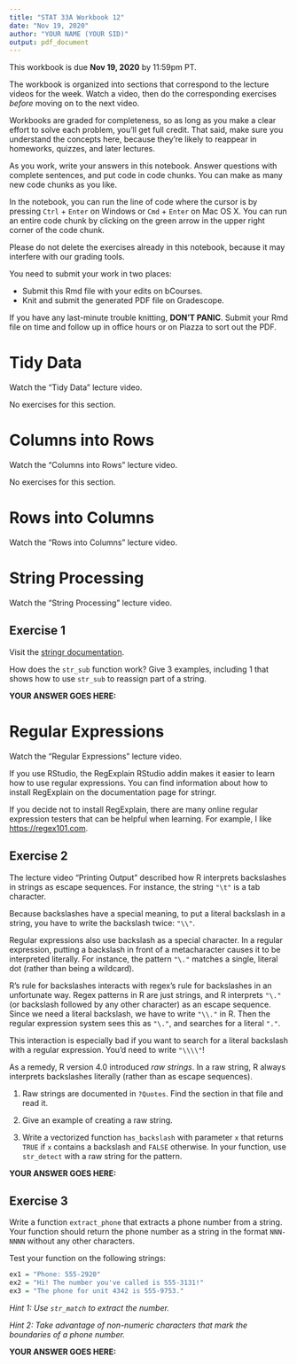 ```yaml
---
title: "STAT 33A Workbook 12"
date: "Nov 19, 2020"
author: "YOUR NAME (YOUR SID)"
output: pdf_document
---
```


This workbook is due __Nov 19, 2020__ by 11:59pm PT.

The workbook is organized into sections that correspond to the lecture videos
for the week. Watch a video, then do the corresponding exercises _before_
moving on to the next video.

Workbooks are graded for completeness, so as long as you make a clear effort to
solve each problem, you'll get full credit. That said, make sure you understand
the concepts here, because they're likely to reappear in homeworks, quizzes,
and later lectures.

As you work, write your answers in this notebook. Answer questions with
complete sentences, and put code in code chunks. You can make as many new code
chunks as you like.

In the notebook, you can run the line of code where the cursor is by pressing
`Ctrl` + `Enter` on Windows or `Cmd` + `Enter` on Mac OS X. You can run an
entire code chunk by clicking on the green arrow in the upper right corner of
the code chunk. 

Please do not delete the exercises already in this notebook, because it may
interfere with our grading tools.

You need to submit your work in two places:

* Submit this Rmd file with your edits on bCourses.
* Knit and submit the generated PDF file on Gradescope.

If you have any last-minute trouble knitting, **DON'T PANIC**. Submit your Rmd
file on time and follow up in office hours or on Piazza to sort out the PDF.


Tidy Data
=========

Watch the "Tidy Data" lecture video.

No exercises for this section.



Columns into Rows
=================

Watch the "Columns into Rows" lecture video.

No exercises for this section.



Rows into Columns
=================

Watch the "Rows into Columns" lecture video.



String Processing
=================

Watch the "String Processing" lecture video.


## Exercise 1

Visit the [stringr documentation](https://stringr.tidyverse.org/).

How does the `str_sub` function work? Give 3 examples, including 1 that shows
how to use `str_sub` to reassign part of a string.

**YOUR ANSWER GOES HERE:**



Regular Expressions
===================

Watch the "Regular Expressions" lecture video.

If you use RStudio, the RegExplain RStudio addin makes it easier to learn how
to use regular expressions. You can find information about how to install
RegExplain on the documentation page for stringr.

If you decide not to install RegExplain, there are many online regular
expression testers that can be helpful when learning. For example, I like
<https://regex101.com>.


## Exercise 2

The lecture video "Printing Output" described how R interprets backslashes in
strings as escape sequences. For instance, the string `"\t"` is a tab
character.

Because backslashes have a special meaning, to put a literal backslash in a
string, you have to write the backslash twice: `"\\"`.

Regular expressions also use backslash as a special character. In a regular
expression, putting a backslash in front of a metacharacter causes it to be
interpreted literally. For instance, the pattern `"\."` matches a single,
literal dot (rather than being a wildcard).

R's rule for backslashes interacts with regex's rule for backslashes in an
unfortunate way. Regex patterns in R are just strings, and R interprets `"\."`
(or backslash followed by any other character) as an escape sequence. Since we
need a literal backslash, we have to write `"\\."` in R. Then the regular
expression system sees this as `"\."`, and searches for a literal `"."`.

This interaction is especially bad if you want to search for a literal
backslash with a regular expression. You'd need to write `"\\\\"`!

As a remedy, R version 4.0 introduced _raw strings_. In a raw string, R always
interprets backslashes literally (rather than as escape sequences).

1. Raw strings are documented in `?Quotes`. Find the section in that file and
   read it. 

2. Give an example of creating a raw string.

3. Write a vectorized function `has_backslash` with parameter `x` that returns
   `TRUE` if `x` contains a backslash and `FALSE` otherwise. In your function,
   use `str_detect` with a raw string for the pattern.

**YOUR ANSWER GOES HERE:**



## Exercise 3

Write a function `extract_phone` that extracts a phone number from a string.
Your function should return the phone number as a string in the format
`NNN-NNNN` without any other characters.

Test your function on the following strings:

```r
ex1 = "Phone: 555-2920"
ex2 = "Hi! The number you've called is 555-3131!"
ex3 = "The phone for unit 4342 is 555-9753."
```

_Hint 1: Use `str_match` to extract the number._

_Hint 2: Take advantage of non-numeric characters that mark the boundaries of a
phone number._

**YOUR ANSWER GOES HERE:**
